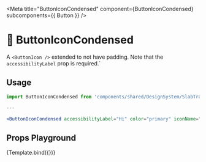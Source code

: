 
<Meta
  title="ButtonIconCondensed"
  component={ButtonIconCondensed}
  subcomponents={{ Button }}
/>


# 🔵 ButtonIconCondensed

A `<ButtonIcon />` extended to not have padding. Note that the `accessibilityLabel` prop is required.`

## Usage

```jsx
import ButtonIconCondensed from 'components/shared/DesignSystem/SlabTransferPortal/Buttons/ButtonIconCondensed';

---

<ButtonIconCondensed accessibilityLabel="Hi" color="primary" iconName="account-multiple" />
```

## Props Playground

<Canvas>
  <Story
    name="default"
    args={{
      accessibilityLabel: "More information",
      size: "medium",
      color: "subtle",
      iconName: "information",
    }}
  >
    {Template.bind({})}
  </Story>
</Canvas>

<ArgsTable story="default" />
